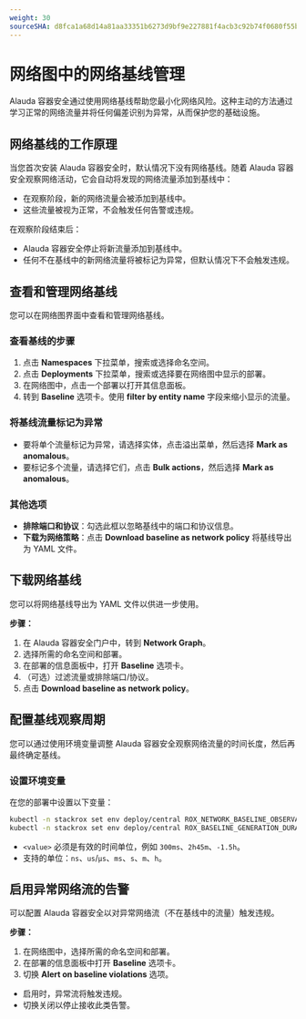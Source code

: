 ```yaml
---
weight: 30
sourceSHA: d8fca1a68d14a81aa33351b6273d9bf9e227881f4acb3c92b74f0680f55b4f6c
---
```


# 网络图中的网络基线管理

Alauda 容器安全通过使用网络基线帮助您最小化网络风险。这种主动的方法通过学习正常的网络流量并将任何偏差识别为异常，从而保护您的基础设施。

## 网络基线的工作原理

当您首次安装 Alauda 容器安全时，默认情况下没有网络基线。随着 Alauda 容器安全观察网络活动，它会自动将发现的网络流量添加到基线中：

- 在观察阶段，新的网络流量会被添加到基线中。
- 这些流量被视为正常，不会触发任何告警或违规。

在观察阶段结束后：

- Alauda 容器安全停止将新流量添加到基线中。
- 任何不在基线中的新网络流量将被标记为异常，但默认情况下不会触发违规。

## 查看和管理网络基线

您可以在网络图界面中查看和管理网络基线。

### 查看基线的步骤

1. 点击 **Namespaces** 下拉菜单，搜索或选择命名空间。
2. 点击 **Deployments** 下拉菜单，搜索或选择要在网络图中显示的部署。
3. 在网络图中，点击一个部署以打开其信息面板。
4. 转到 **Baseline** 选项卡。使用 **filter by entity name** 字段来缩小显示的流量。

### 将基线流量标记为异常

- 要将单个流量标记为异常，请选择实体，点击溢出菜单，然后选择 **Mark as anomalous**。
- 要标记多个流量，请选择它们，点击 **Bulk actions**，然后选择 **Mark as anomalous**。

### 其他选项

- **排除端口和协议**：勾选此框以忽略基线中的端口和协议信息。
- **下载为网络策略**：点击 **Download baseline as network policy** 将基线导出为 YAML 文件。

## 下载网络基线

您可以将网络基线导出为 YAML 文件以供进一步使用。

**步骤：**

1. 在 Alauda 容器安全门户中，转到 **Network Graph**。
2. 选择所需的命名空间和部署。
3. 在部署的信息面板中，打开 **Baseline** 选项卡。
4. （可选）过滤流量或排除端口/协议。
5. 点击 **Download baseline as network policy**。

## 配置基线观察周期

您可以通过使用环境变量调整 Alauda 容器安全观察网络流量的时间长度，然后再最终确定基线。

### 设置环境变量

在您的部署中设置以下变量：

```bash
kubectl -n stackrox set env deploy/central ROX_NETWORK_BASELINE_OBSERVATION_PERIOD=<value>
kubectl -n stackrox set env deploy/central ROX_BASELINE_GENERATION_DURATION=<value>
```

- `<value>` 必须是有效的时间单位，例如 `300ms`、`2h45m`、`-1.5h`。
- 支持的单位：`ns`、`us`/`µs`、`ms`、`s`、`m`、`h`。

## 启用异常网络流的告警

可以配置 Alauda 容器安全以对异常网络流（不在基线中的流量）触发违规。

**步骤：**

1. 在网络图中，选择所需的命名空间和部署。
2. 在部署的信息面板中打开 **Baseline** 选项卡。
3. 切换 **Alert on baseline violations** 选项。

- 启用时，异常流将触发违规。
- 切换关闭以停止接收此类告警。
